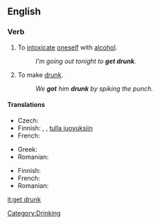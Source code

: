 ==English==

===Verb===
{{en-verb|gets drunk|getting drunk|got drunk|gotten drunk}}

# {{intransitive}} To [[intoxicate]] [[oneself]] with [[alcohol]].
#: ''I'm going out tonight to '''get drunk'''.''
# {{transitive}} To make [[drunk]].
#: ''We '''got''' him '''drunk''' by spiking the punch.''

====Translations====
{{trans-top|to intoxicate oneself with alcohol}}
* Czech: {{t-|cs|opít|alt=opít se}}
* Finnish: {{t-|fi|juopua}}, {{t+|fi|humaltua}}, [[tulla juovuksiin]]
* French: {{t+|fr|souler|alt=se souler}}
{{trans-mid}}
* Greek: {{t+|el|μεθώ|sc=Grek}}
* Romanian: {{t-|ro|îmbăta|alt=a se îmbăta}}
{{trans-bottom}}

{{trans-top|transitive; to make drunk}}
* Finnish: {{t-|fi|juottaa}}
* French: {{t+|fr|souler}}
* Romanian: {{t-|ro|îmbăta|alt=a îmbăta}}
{{trans-bot}}

[[Category:Drinking]]

[[it:get drunk]]